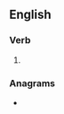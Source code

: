 ==English==

===Verb===
{{head|en|verb form}}

# {{en-past of|OK}}

===Anagrams===
* {{anagrams|en|Doke}}